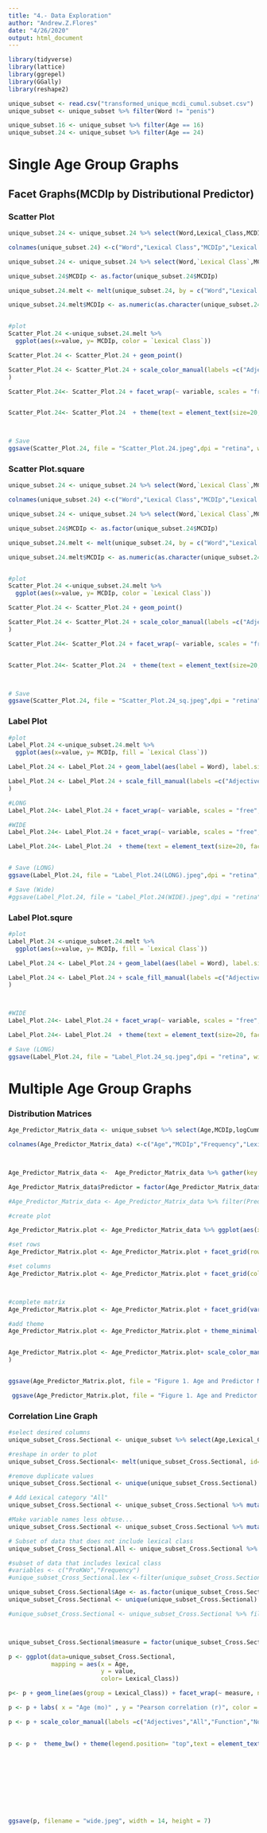 ```yaml
---
title: "4.- Data Exploration"
author: "Andrew.Z.Flores"
date: "4/26/2020"
output: html_document
---
```


```r
library(tidyverse)
library(lattice)
library(ggrepel)
library(GGally)
library(reshape2)

```

```r
unique_subset <- read.csv("transformed_unique_mcdi_cumul.subset.csv")
unique_subset <- unique_subset %>% filter(Word != "penis")

unique_subset.16 <- unique_subset %>% filter(Age == 16)
unique_subset.24 <- unique_subset %>% filter(Age == 24)

```
# Single Age Group Graphs
## Facet Graphs(MCDIp by Distributional Predictor)
### Scatter Plot
```r


unique_subset.24 <- unique_subset.24 %>% select(Word,Lexical_Class,MCDIp,Lexical_Diversity,Document_Diversity,ProKWo,logCummulative_Frequency)

colnames(unique_subset.24) <-c("Word","Lexical Class","MCDIp","Lexical Diversity","Document Diversity","Pro-KWo","Frequency")

unique_subset.24 <- unique_subset.24 %>% select(Word,`Lexical Class`,MCDIp,Frequency,`Lexical Diversity`,`Document Diversity`,`Pro-KWo`)

unique_subset.24$MCDIp <- as.factor(unique_subset.24$MCDIp)

unique_subset.24.melt <- melt(unique_subset.24, by = c("Word","Lexical Class","MCDIp"))

unique_subset.24.melt$MCDIp <- as.numeric(as.character(unique_subset.24.melt$MCDIp))


#plot 
Scatter_Plot.24 <-unique_subset.24.melt %>%  
  ggplot(aes(x=value, y= MCDIp, color = `Lexical Class`)) 

Scatter_Plot.24 <- Scatter_Plot.24 + geom_point() 

Scatter_Plot.24 <- Scatter_Plot.24 + scale_color_manual(labels =c("Adjectives","Function", "Nouns","Verbs"), values = c("#ffd125","#6fafc7","#bfd46d","#ee5e5e")
)

Scatter_Plot.24<- Scatter_Plot.24 + facet_wrap(~ variable, scales = "free" ,ncol = 1) + theme_bw() 


Scatter_Plot.24<- Scatter_Plot.24  + theme(text = element_text(size=20, face = "bold", hjust = 0.5), legend.position = "top", legend.title = element_blank(), axis.title.x=element_blank())



# Save
ggsave(Scatter_Plot.24, file = "Scatter_Plot.24.jpeg",dpi = "retina", width = 210, height = 297, units = "mm" )
```

### Scatter Plot.square
```r


unique_subset.24 <- unique_subset.24 %>% select(Word,`Lexical Class`,MCDIp,`Lexical Diversity`,`Document Diversity`,`Pro-KWo`,Frequency)

colnames(unique_subset.24) <-c("Word","Lexical Class","MCDIp","Lexical Diversity","Document Diversity","Pro-KWo","Frequency")

unique_subset.24 <- unique_subset.24 %>% select(Word,`Lexical Class`,MCDIp,Frequency,`Lexical Diversity`,`Document Diversity`,`Pro-KWo`)

unique_subset.24$MCDIp <- as.factor(unique_subset.24$MCDIp)

unique_subset.24.melt <- melt(unique_subset.24, by = c("Word","Lexical Class","MCDIp"))

unique_subset.24.melt$MCDIp <- as.numeric(as.character(unique_subset.24.melt$MCDIp))


#plot 
Scatter_Plot.24 <-unique_subset.24.melt %>%  
  ggplot(aes(x=value, y= MCDIp, color = `Lexical Class`)) 

Scatter_Plot.24 <- Scatter_Plot.24 + geom_point() 

Scatter_Plot.24 <- Scatter_Plot.24 + scale_color_manual(labels =c("Adjectives","Function", "Nouns","Verbs"), values = c("#ffd125","#6fafc7","#bfd46d","#ee5e5e")
)

Scatter_Plot.24<- Scatter_Plot.24 + facet_wrap(~ variable, scales = "free" ,ncol = 2,nrow = 2) + theme_bw() 


Scatter_Plot.24<- Scatter_Plot.24  + theme(text = element_text(size=20, face = "bold", hjust = 0.5), legend.position = "top", legend.title = element_blank(), axis.title.x=element_blank())



# Save
ggsave(Scatter_Plot.24, file = "Scatter_Plot.24_sq.jpeg",dpi = "retina", width = 13, height = 13)
```


### Label Plot
```r
#plot 
Label_Plot.24 <-unique_subset.24.melt %>%  
  ggplot(aes(x=value, y= MCDIp, fill = `Lexical Class`)) 

Label_Plot.24 <- Label_Plot.24 + geom_label(aes(label = Word), label.size = 0.01) 

Label_Plot.24 <- Label_Plot.24 + scale_fill_manual(labels =c("Adjectives","Function", "Nouns","Verbs"), values = c("#ffd125","#6fafc7","#bfd46d","#ee5e5e")
)

#LONG
Label_Plot.24<- Label_Plot.24 + facet_wrap(~ variable, scales = "free", ncol = 1) + theme_bw() 

#WIDE
Label_Plot.24<- Label_Plot.24 + facet_wrap(~ variable, scales = "free", ncol = 1) + theme_bw() 

Label_Plot.24<- Label_Plot.24  + theme(text = element_text(size=20, face = "bold", hjust = 0.5), legend.position = "top", legend.title = element_blank(), axis.title.x=element_blank())


# Save (LONG)
ggsave(Label_Plot.24, file = "Label_Plot.24(LONG).jpeg",dpi = "retina", width = 210, height = 297, units = "mm")

# Save (Wide)
#ggsave(Label_Plot.24, file = "Label_Plot.24(WIDE).jpeg",dpi = "retina", width = 297, height = 210, units = "mm")

```

### Label Plot.squre
```r
#plot 
Label_Plot.24 <-unique_subset.24.melt %>%  
  ggplot(aes(x=value, y= MCDIp, fill = `Lexical Class`)) 

Label_Plot.24 <- Label_Plot.24 + geom_label(aes(label = Word), label.size = 0.01) 

Label_Plot.24 <- Label_Plot.24 + scale_fill_manual(labels =c("Adjectives","Function", "Nouns","Verbs"), values = c("#ffd125","#6fafc7","#bfd46d","#ee5e5e")
)



#WIDE
Label_Plot.24<- Label_Plot.24 + facet_wrap(~ variable, scales = "free", ncol = 2, nrow = 2) + theme_bw() 

Label_Plot.24<- Label_Plot.24  + theme(text = element_text(size=20, face = "bold", hjust = 0.5), legend.position = "top", legend.title = element_blank(), axis.title.x=element_blank())

# Save (LONG)
ggsave(Label_Plot.24, file = "Label_Plot.24_sq.jpeg",dpi = "retina", width = 13, height = 13)

```

# Multiple Age Group Graphs

### Distribution Matrices
```r
Age_Predictor_Matrix_data <- unique_subset %>% select(Age,MCDIp,logCummulative_Frequency,Lexical_Diversity,Document_Diversity,ProKWo,ProKWo_Shuffle) 

colnames(Age_Predictor_Matrix_data) <-c("Age","MCDIp","Frequency","Lexical Diversity","Document Diversity","Pro-KWo","Pro-KWo Shuffle")



Age_Predictor_Matrix_data <-  Age_Predictor_Matrix_data %>% gather(key = "Predictor", value =  "Predictor Value",Frequency:`Pro-KWo Shuffle`)

Age_Predictor_Matrix_data$Predictor = factor(Age_Predictor_Matrix_data$Predictor, levels=c("Frequency","Lexical Diversity","Document Diversity","Pro-KWo","Pro-KWo Shuffle"))

#Age_Predictor_Matrix_data <- Age_Predictor_Matrix_data %>% filter(Predictor != "`Pro-KWo Shuffle`")

#create plot

Age_Predictor_Matrix.plot <- Age_Predictor_Matrix_data %>% ggplot(aes(x = `Predictor Value`,y = MCDIp, color = Predictor)) + geom_point()

#set rows
Age_Predictor_Matrix.plot <- Age_Predictor_Matrix.plot + facet_grid(rows = vars(Age))

#set columns
Age_Predictor_Matrix.plot <- Age_Predictor_Matrix.plot + facet_grid(cols = vars(Predictor))



#complete matrix
Age_Predictor_Matrix.plot <- Age_Predictor_Matrix.plot + facet_grid(vars(Age),vars(Predictor),scales = "free")

#add theme
Age_Predictor_Matrix.plot <- Age_Predictor_Matrix.plot + theme_minimal() + theme(legend.position= "none",text = element_text(size=18, face = "bold", hjust = 0.5))


Age_Predictor_Matrix.plot <- Age_Predictor_Matrix.plot+ scale_color_manual(values = c("#eeb1a2","#02a699","#f45c51","#274dc6","#000000")
)


ggsave(Age_Predictor_Matrix.plot, file = "Figure 1. Age and Predictor Matrix plot.jpeg", dpi = "retina" ,width = 210, height = 297,units = "mm")

 ggsave(Age_Predictor_Matrix.plot, file = "Figure 1. Age and Predictor Matrix plot.S.jpeg",dpi = "retina", width = 14, height = 14)

```

### Correlation Line Graph 
```r

#select desired columns
unique_subset_Cross.Sectional <- unique_subset %>% select(Age,Lexical_Class,MCDIp_logCummulative_Frequency.lex,MCDIp_Lexical_Diversity.lex,MCDIp_Document_Diversity.lex,MCDIp_ProKWo.lex,MCDIp_ProKWo_Shuffle.lex,Lexical_Class,MCDIp_logCummulative_Frequency.all,MCDIp_Lexical_Diversity.all,MCDIp_Document_Diversity.all,MCDIp_ProKWo.all,MCDIp_ProKWo_Shuffle.all)

#reshape in order to plot
unique_subset_Cross.Sectional<- melt(unique_subset_Cross.Sectional, id=c("Age","Lexical_Class"))

#remove duplicate values
unique_subset_Cross.Sectional <- unique(unique_subset_Cross.Sectional)

# Add Lexical category "All"
unique_subset_Cross.Sectional <- unique_subset_Cross.Sectional %>% mutate(Lexical_Class = case_when(grepl("all", variable)~ "All",TRUE ~as.character(Lexical_Class)))

#Make variable names less obtuse...
unique_subset_Cross.Sectional <- unique_subset_Cross.Sectional %>% mutate(measure = case_when(grepl("MCDIp_ProKWo.all", variable)~ "Pro-KWo",grepl("MCDIp_ProKWo.lex", variable)~ "Pro-KWo",grepl("Frequency",variable) ~ "Frequency", grepl("Lexical", variable)~ "Lexical Diversity", grepl("Document_Diversity", variable) ~ "Document Diversity", grepl("MCDIp_ProKWo_Shuffle.all", variable) ~ "Pro-KWo Shuffle",grepl("MCDIp_ProKWo_Shuffle.lex", variable) ~ "Pro-KWo Shuffle"))

# Subset of data that does not include lexical class
unique_subset_Cross_Sectional.All <- unique_subset_Cross.Sectional %>% filter(Lexical_Class == "All")

#subset of data that includes lexical class
#variables <- c("ProKWo","Frequency")
#unique_subset_Cross_Sectional.lex <-filter(unique_subset_Cross.Sectional, measure %in% variables)

```

```r
unique_subset_Cross.Sectional$Age <- as.factor(unique_subset_Cross.Sectional$Age)
unique_subset_Cross.Sectional <- unique(unique_subset_Cross.Sectional)

#unique_subset_Cross.Sectional <- unique_subset_Cross.Sectional %>% filter(measure!= "ProKWoShuffle")



unique_subset_Cross.Sectional$measure = factor(unique_subset_Cross.Sectional$measure, levels=c("Frequency","Lexical Diversity","Document Diversity","Pro-KWo","Pro-KWo Shuffle"))

p <- ggplot(data=unique_subset_Cross.Sectional,
            mapping = aes(x = Age,
                          y = value,
                          color= Lexical_Class))

p<- p + geom_line(aes(group = Lexical_Class)) + facet_wrap(~ measure, nrow = 1)

p <- p + labs( x = "Age (mo)" , y = "Pearson correlation (r)", color = "Lexical Class")     

p <- p + scale_color_manual(labels =c("Adjectives","All","Function","Nouns","Verbs"), values = c("#ffd125","#000000","#6fafc7","#bfd46d","#ee5e5e"))

  
p <- p +  theme_bw() + theme(legend.position= "top",text = element_text(size=20, face = "bold", hjust = 0.5))










ggsave(p, filename = "wide.jpeg", width = 14, height = 7)
```


